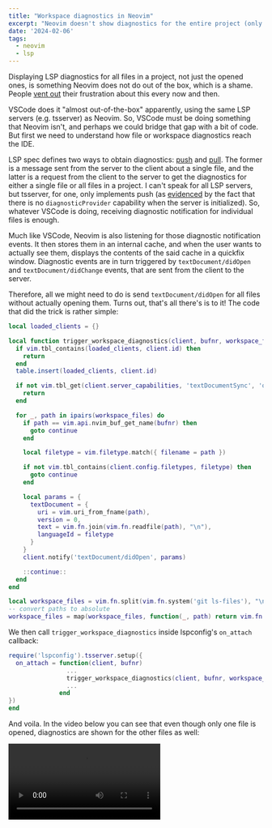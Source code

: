 ```yaml
---
title: "Workspace diagnostics in Neovim"
excerpt: "Neovim doesn't show diagnostics for the entire project (only for opened files). But with a bit of code this can be done."
date: '2024-02-06'
tags:
  - neovim
  - lsp
---
```



Displaying LSP diagnostics for all files in a project, not just the opened ones, is something Neovim does not do out of the box, which is a shame. People [vent out](https://www.reddit.com/r/Neovim/comments/17jg7uc/should_we_gave_up_on_workspace_diagnostics_for/) their frustration about this every now and then.

VSCode does it "almost out-of-the-box" apparently, using the same LSP servers (e.g. tsserver) as Neovim. So, VSCode must be doing something that Neovim isn't, and perhaps we could bridge that gap with a bit of code. But first we need to understand how file or workspace diagnostics reach the IDE.

LSP spec defines two ways to obtain diagnostics: [push](https://microsoft.github.io/language-server-protocol/specifications/lsp/3.17/specification/#textDocument_publishDiagnostics) and [pull](https://microsoft.github.io/language-server-protocol/specifications/lsp/3.17/specification/#textDocument_pullDiagnostics). The former is a message sent from the server to the client about a single file, and the latter is a request from the client to the server to get the diagnostics for either a single file or all files in a project. I can't speak for all LSP servers, but tsserver, for one, only implements push (as [evidenced](https://github.com/typescript-language-server/typescript-language-server/blob/master/src/lsp-server.ts#L178) by the fact that there is no `diagnosticProvider` capability when the server is initialized). So, whatever VSCode is doing, receiving diagnostic notification for individual files is enough.

Much like VSCode, Neovim is also listening for those diagnostic notification events. It then stores them in an internal cache, and when the user wants to actually see them, displays the contents of the said cache in a quickfix window. Diagnostic events are in turn triggered by `textDocument/didOpen` and `textDocument/didChange` events, that are sent from the client to the server.

Therefore, all we might need to do is send `textDocument/didOpen` for all files without actually opening them. Turns out, that's all there's is to it! The code that did the trick is rather simple:

```lua
local loaded_clients = {}

local function trigger_workspace_diagnostics(client, bufnr, workspace_files)
  if vim.tbl_contains(loaded_clients, client.id) then
    return
  end
  table.insert(loaded_clients, client.id)

  if not vim.tbl_get(client.server_capabilities, 'textDocumentSync', 'openClose') then
    return
  end

  for _, path in ipairs(workspace_files) do
    if path == vim.api.nvim_buf_get_name(bufnr) then
      goto continue
    end

    local filetype = vim.filetype.match({ filename = path })

    if not vim.tbl_contains(client.config.filetypes, filetype) then
      goto continue
    end

    local params = {
      textDocument = {
        uri = vim.uri_from_fname(path),
        version = 0,
        text = vim.fn.join(vim.fn.readfile(path), "\n"),
        languageId = filetype
      }
    }
    client.notify('textDocument/didOpen', params)

    ::continue::
  end
end

local workspace_files = vim.fn.split(vim.fn.system('git ls-files'), "\n")
-- convert paths to absolute
workspace_files = map(workspace_files, function(_, path) return vim.fn.fnamemodify(path, ":p") end)
```

We then call `trigger_workspace_diagnostics` inside lspconfig's `on_attach` callback:

```lua
require('lspconfig').tsserver.setup({
  on_attach = function(client, bufnr)
                ...
                trigger_workspace_diagnostics(client, bufnr, workspace_files)
                ...
              end
})
end
```

And voila. In the video below you can see that even though only one file is opened, diagnostics are shown for the other files as well:

<video controls src='/assets/blog/workspace_diagnostics_nvim/workspace_diagnostics.mp4' />

Now, this appears to be working, but I'd be really surprised if it doesn't break some things in some subtle ways. For example, LSP spec says that [an open notification must not be sent more than once without a corresponding close notification send before](https://microsoft.github.io/language-server-protocol/specifications/lsp/3.17/specification/#textDocument_didOpen), but, if that rules was ever enforced, it clearly isn't anymore. Another potential issue might be the performance hit for some LSP servers. I don't know - it's just an experiment.

For this reason, the above code is also available as a Neovim [plugin](https://github.com/artemave/workspace-diagnostics.nvim), so that hopefully some smarter and more informed people can help me make it actually useful.
